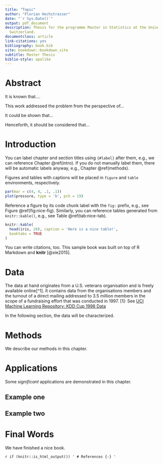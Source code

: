 ```yaml
--- 
title: "Topic"
author: "Florian Hochstrasser"
date: "`r Sys.Date()`"
output: pdf_document
description: Thesis for the programme Master in Statistics at the University of NeuchÃ¢tel,
  Switzerland.
documentclass: article
link-citations: yes
bibliography: book.bib
site: bookdown::bookdown_site
subtitle: Master Thesis
biblio-style: apalike
---
```


# Abstract {-}

It is known that....

This work addressed the problem from the perspective of...

It could be shown that...

Henceforth, it should be considered that...

<!--chapter:end:index.Rmd-->

# Introduction {#intro}

You can label chapter and section titles using `{#label}` after them, e.g., we can reference Chapter \@ref(intro). If you do not manually label them, there will be automatic labels anyway, e.g., Chapter \@ref(methods).

Figures and tables with captions will be placed in `figure` and `table` environments, respectively.

```r
par(mar = c(4, 4, .1, .1))
plot(pressure, type = 'b', pch = 19)
```

Reference a figure by its code chunk label with the `fig:` prefix, e.g., see Figure \@ref(fig:nice-fig). Similarly, you can reference tables generated from `knitr::kable()`, e.g., see Table \@ref(tab:nice-tab).

```r
knitr::kable(
  head(iris, 20), caption = 'Here is a nice table!',
  booktabs = TRUE
)
```

You can write citations, too. This sample book was built on top of R Markdown and **knitr** [@xie2015].

<!--chapter:end:01-intro.Rmd-->

# Data

The data at hand originates from a U.S. veterans organisation and is freely available online[^1]. It contains data from the organisations members and the turnout of a direct mailing addressed to 3.5 million members in the scope of a fundraising effort that was conducted in 1997.
[1]: See [UCI Machine Learning Repository: KDD Cup 1998 Data](https://archive.ics.uci.edu/ml/datasets/KDD+Cup+1998+Data)

In the following section, the data will be characterized.




<!--chapter:end:02-data.Rmd-->

# Methods

We describe our methods in this chapter.

<!--chapter:end:03-method.Rmd-->

# Applications

Some _significant_ applications are demonstrated in this chapter.

## Example one

## Example two

<!--chapter:end:04-application.Rmd-->

# Final Words

We have finished a nice book.

<!--chapter:end:05-summary.Rmd-->

`r if (knitr::is_html_output()) '
# References {-}
'`

<!--chapter:end:06-references.Rmd-->

